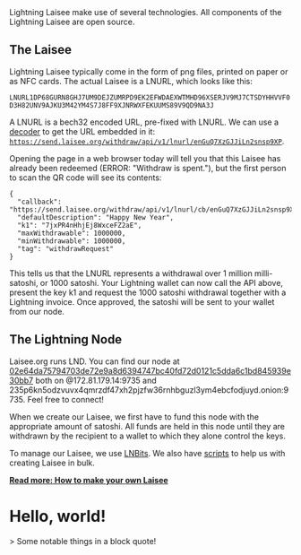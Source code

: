 
<div> 
Lightning Laisee make use of several technologies. All components of the Lightning Laisee are open source.
</div>

## The Laisee

Lightning Laisee typically come in the form of png files, printed on paper or as NFC cards. The actual Laisee is a LNURL, which looks like this:

`LNURL1DP68GURN8GHJ7UM9DEJZUMRPD9EK2EFWDAEXWTMHD96XSERJV9MJ7CTSDYHHVVF0D3H82UNV9AJKU3M42YM4S7J8FF9XJNRWXFEKUUMS89V9QD9NA3J`

A LNURL is a bech32 encoded URL, pre-fixed with LNURL. We can use a [decoder](https://lnurl.fiatjaf.com/codec/) to get the URL embedded in it: [`https://send.laisee.org/withdraw/api/v1/lnurl/enGuQ7XzGJJiLn2snsp9XP`](https://send.laisee.org/withdraw/api/v1/lnurl/enGuQ7XzGJJiLn2snsp9XP).

Opening the page in a web browser today will tell you that this Laisee has already been redeemed (ERROR: "Withdraw is spent."), but the first person to scan the QR code will see its contents:

```
{
  "callback": "https://send.laisee.org/withdraw/api/v1/lnurl/cb/enGuQ7XzGJJiLn2snsp9XP", 
  "defaultDescription": "Happy New Year", 
  "k1": "7jxPR4nHhjEj8WxceFZ2aE", 
  "maxWithdrawable": 1000000, 
  "minWithdrawable": 1000000, 
  "tag": "withdrawRequest"
}
```

This tells us that the LNURL represents a withdrawal over 1 million milli-satoshi, or 1000 satoshi. Your Lightning wallet can now call the API above, present the key k1 and request the 1000 satoshi withdrawal together with a Lightning invoice. Once approved, the satoshi will be sent to your wallet from our node.

## The Lightning Node

Laisee.org runs LND. You can find our node at [02e64da75794703de72e9a8d6394747bc40fd72d0121c5dda6c1bd845939e30bb7](https://terminal.lightning.engineering/#/02e64da75794703de72e9a8d6394747bc40fd72d0121c5dda6c1bd845939e30bb7) both on @172.81.179.14:9735 and 235p6kn5odzvuvx4qmrzdf47xh2pjzfw36rnhbguzl3ym4ebcfodjuyd.onion:9735. Feel free to connect!

When we create our Laisee, we first have to fund this node with the appropriate amount of satoshi. All funds are held in this node until they are withdrawn by the recipient to a wallet to which they alone control the keys.

To manage our Laisee, we use [LNBits](https://lnbits.com/). We also have [scripts](https://github.com/bitkarrot/lntools) to help us with creating Laisee in bulk.

**[Read more: How to make your own Laisee](/sendlaisee)** 

# Hello, world!

<div className="mx-3 font-bold">
  > Some notable things in a block quote!
</div>
